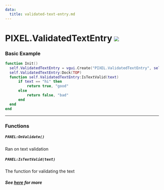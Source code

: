 ```yaml
---
data:
  title: validated-text-entry.md
---
```


# PIXEL.ValidatedTextEntry ![](https://raw.githubusercontent.com/Pulsar-Dev/documentation/main/public/client.png)

### Basic Example

  ```lua #
  function Init()
    self.ValidatedTextEntry = vgui.Create("PIXEL.ValidatedTextEntry", self)
    self.ValidatedTextEntry:Dock(TOP)
    function self.ValidatedTextEntry:IsTextValid(text)
        if text == "hi" then
            return true, "good"
        else
            return false, "bad"
        end
	end
  end
  ```
---

### Functions

##### `PANEL:OnValidate()`
  Ran on text validation

##### `PANEL:IsTextValid(text)`
  The function for validating the text



##### See [here](https://github.com/Pulsar-Dev/pulsar-lib/issues) for more

